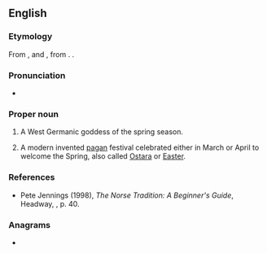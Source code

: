 ==English==

===Etymology===
From {{der|en|ang|Ēostre|}}, {{m|ang|Ēastre||a word referring to "the rising dawn" to indicate the season of Spring}} and {{m|ang|ēastre||Easter}}, from {{der|en|gem-pro|*Austrǭ||Easter, springtime}}. {{doublet|en|Easter}}.

===Pronunciation===
* {{ang-IPA|Eostre}}

===Proper noun===
{{en-proper noun}}
{{wikipedia}}

# A West Germanic goddess of the spring season.
# {{lb|en|paganism}} A modern invented [[pagan]] festival celebrated either in March or April to welcome the Spring, also called [[Ostara]] or [[Easter]].

===References===
* Pete Jennings (1998), ''The Norse Tradition: A Beginner's Guide'', Headway, {{ISBN|0-340-72082-4}}, p. 40.

===Anagrams===
* {{anagrams|en|a=eeorst|Rosete|STEREO|e-store|erotes|stereo|stereo-}}

{{C|en|Festivals}}